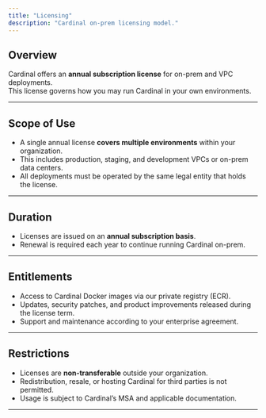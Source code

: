 ```yaml
---
title: "Licensing"
description: "Cardinal on-prem licensing model."
---
```


## Overview
Cardinal offers an **annual subscription license** for on-prem and VPC deployments.  
This license governs how you may run Cardinal in your own environments.

---

## Scope of Use
- A single annual license **covers multiple environments** within your organization.  
- This includes production, staging, and development VPCs or on-prem data centers.  
- All deployments must be operated by the same legal entity that holds the license.

---

## Duration
- Licenses are issued on an **annual subscription basis**.  
- Renewal is required each year to continue running Cardinal on-prem.

---

## Entitlements
- Access to Cardinal Docker images via our private registry (ECR).  
- Updates, security patches, and product improvements released during the license term.  
- Support and maintenance according to your enterprise agreement.

---

## Restrictions
- Licenses are **non-transferable** outside your organization.  
- Redistribution, resale, or hosting Cardinal for third parties is not permitted.  
- Usage is subject to Cardinal’s MSA and applicable documentation.

---
